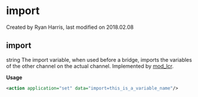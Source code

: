 
# import 

 Created by  Ryan Harris, last modified on 2018.02.08

## import

string The import variable, when used before a bridge, imports the variables of the other channel on the actual channel. Implemented by [mod\_lcr](../FreeSWITCH-Explained/Modules/mod_lcr_6587457.mdx#lrn).

**Usage**

```xml
<action application="set" data="import=this_is_a_variable_name"/>
```


